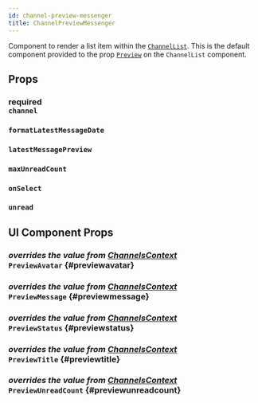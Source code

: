 ```yaml
---
id: channel-preview-messenger
title: ChannelPreviewMessenger
---
```




Component to render a list item within the [`ChannelList`](../../channel-list).
This is the default component provided to the prop [`Preview`](../../channel-list#preview) on the `ChannelList` component.

## Props

### <div class="label description required">required</div> `channel`

<Channel />

### `formatLatestMessageDate`

<FormatLatestMessageDate />

### `latestMessagePreview`

<LatestMessagePreview />

### `maxUnreadCount`

<MaxUnreadCount />

### `onSelect`

<OnSelect />

### `unread`

<Unread />

## UI Component Props

### <div class="label description">_overrides the value from [ChannelsContext](../../../state-and-offline-support/contexts/channels-context#previewavatar)_</div> `PreviewAvatar` {#previewavatar}

<PreviewAvatar />

### <div class="label description">_overrides the value from [ChannelsContext](../../../state-and-offline-support/contexts/channels-context#previewmessage)_</div> `PreviewMessage` {#previewmessage}

<PreviewMessage />

### <div class="label description">_overrides the value from [ChannelsContext](../../../state-and-offline-support/contexts/channels-context#previewstatus)_</div> `PreviewStatus` {#previewstatus}

<PreviewStatus />

### <div class="label description">_overrides the value from [ChannelsContext](../../../state-and-offline-support/contexts/channels-context#previewtitle)_</div> `PreviewTitle` {#previewtitle}

<PreviewTitle />

### <div class="label description">_overrides the value from [ChannelsContext](../../../state-and-offline-support/contexts/channels-context#previewunreadcount)_</div> `PreviewUnreadCount` {#previewunreadcount}

<PreviewUnreadCount />
